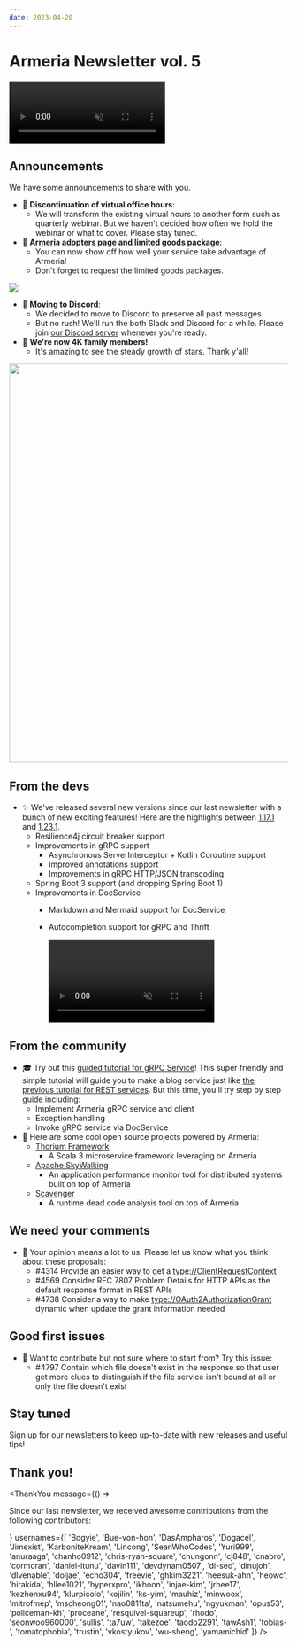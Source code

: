 ```yaml
---
date: 2023-04-20
---
```


# Armeria Newsletter vol. 5

<video class="hideOnReducedMotion" src="../../images/armeria.m4v" preload="none" autoplay muted loop style="width: 282px; height: 112px;">
  <img src="../../images/armeria.gif" loading="lazy" width="282" height="112" />
</video>

## Announcements

<div class="noBullet">

We have some announcements to share with you.

- 📢 **Discontinuation of virtual office hours**:
  - We will transform the existing virtual hours to another form such as quarterly webinar. But we haven't decided how often we hold the webinar or what to cover. Please stay tuned.
- 🙌 **[Armeria adopters page](https://github.com/line/armeria/discussions/4626) and limited goods package**:
  - You can now show off how well your service take advantage of Armeria!
  - Don't forget to request the limited goods packages.

![](../../images/limited_package.jpg)

- 🚛 **Moving to Discord**:
  - We decided to move to Discord to preserve all past messages.
  - But no rush! We'll run the both Slack and Discord for a while. Please join [our Discord server](/s/discord) whenever you're ready.
- 🌟 **We're now 4K family members!**
  - It's amazing to see the steady growth of stars. Thank y'all!

<a href="https://github.com/line/armeria/stargazers"><img src="../../images/star-history-20230420.svg" width="720" /></a>

</div>

## From the devs

<div class="noBullet">

- ✨ We've released several new versions since our last newsletter with a bunch of new exciting features! Here are the highlights between [1.17.1](/release-notes/1.17.1) and [1.23.1](/release-notes/1.23.1).
  - Resilience4j circuit breaker support
  - Improvements in gRPC support
    - Asynchronous ServerInterceptor + Kotlin Coroutine support
    - Improved annotations support
    - Improvements in gRPC HTTP/JSON transcoding
  - Spring Boot 3 support (and dropping Spring Boot 1)
  - Improvements in DocService
    - Markdown and Mermaid support for DocService
    - Autocompletion support for gRPC and Thrift

      <video class="hideOnReducedMotion" src="../../images/docservice-autocomplete.m4v" preload="none" autoplay muted loop />

</div>

## From the community

<div class="noBullet">

- 🎓 Try out this [guided tutorial for gRPC Service](/tutorials/grpc/blog)! This super friendly and simple tutorial will guide you to make a blog service just like [the previous tutorial for REST services](/tutorials/rest/blog). But this time, you'll try step by step guide including:
  - Implement Armeria gRPC service and client
  - Exception handling
  - Invoke gRPC service via DocService
- 🔋 Here are some cool open source projects powered by Armeria:
  - [Thorium Framework](https://github.com/line/armeria/discussions/4626#discussioncomment-4668166)
    - A Scala 3 microservice framework leveraging on Armeria
  - [Apache SkyWalking](https://github.com/line/armeria/discussions/4626#discussioncomment-4863434)
    - An application performance monitor tool for distributed systems built on top of Armeria
  - [Scavenger](https://github.com/naver/scavenger)
    - A runtime dead code analysis tool on top of Armeria

</div>

## We need your comments

<div class="noBullet">

- 🤔 Your opinion means a lot to us. Please let us know what you think about these proposals:
  - #4314 Provide an easier way to get a <type://ClientRequestContext>
  - #4569 Consider RFC 7807 Problem Details for HTTP APIs as the default response format in REST APIs
  - #4738 Consider a way to make <type://OAuth2AuthorizationGrant> dynamic when update the grant information needed

</div>

## Good first issues

<div class="noBullet">

- 🔰 Want to contribute but not sure where to start from? Try this issue:
  - #4797 Contain which file doesn't exist in the response so that user get more clues to distinguish if the file service isn't bound at all or only the file doesn't exist

</div>

## Stay tuned

Sign up for our newsletters to keep up-to-date with new releases and useful tips!

<div style="max-width: 320px; margin-top: 0.5rem;">
  <Mailchimp />
</div>

## Thank you!

<ThankYou
  message={() => <p>Since our last newsletter, we received awesome contributions from the following contributors:</p>}
  usernames={[
    'Bogyie',
    'Bue-von-hon',
    'DasAmpharos',
    'Dogacel',
    'Jimexist',
    'KarboniteKream',
    'Lincong',
    'SeanWhoCodes',
    'Yuri999',
    'anuraaga',
    'chanho0912',
    'chris-ryan-square',
    'chungonn',
    'cj848',
    'cnabro',
    'cormoran',
    'daniel-itunu',
    'davin111',
    'devdynam0507',
    'di-seo',
    'dinujoh',
    'dlvenable',
    'doljae',
    'echo304',
    'freevie',
    'ghkim3221',
    'heesuk-ahn',
    'heowc',
    'hirakida',
    'hllee1021',
    'hyperxpro',
    'ikhoon',
    'injae-kim',
    'jrhee17',
    'kezhenxu94',
    'klurpicolo',
    'kojilin',
    'ks-yim',
    'mauhiz',
    'minwoox',
    'mitrofmep',
    'mscheong01',
    'nao0811ta',
    'natsumehu',
    'ngyukman',
    'opus53',
    'policeman-kh',
    'proceane',
    'resquivel-squareup',
    'rhodo',
    'seonwoo960000',
    'sullis',
    'ta7uw',
    'takezoe',
    'taodo2291',
    'tawAsh1',
    'tobias-',
    'tomatophobia',
    'trustin',
    'vkostyukov',
    'wu-sheng',
    'yamamichid'
  ]}
/>
